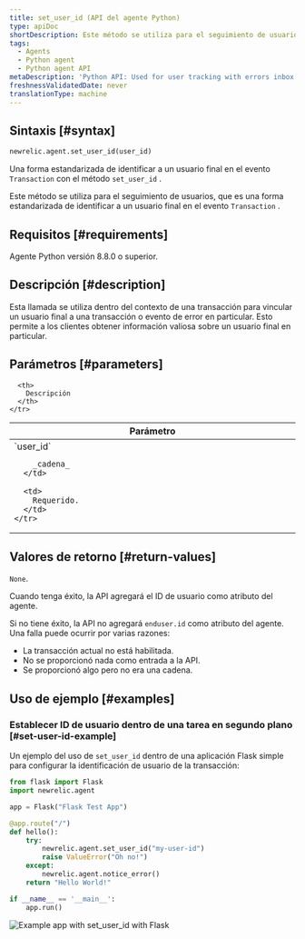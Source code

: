 ```yaml
---
title: set_user_id (API del agente Python)
type: apiDoc
shortDescription: Este método se utiliza para el seguimiento de usuarios con Errors Inbox.
tags:
  - Agents
  - Python agent
  - Python agent API
metaDescription: 'Python API: Used for user tracking with errors inbox.'
freshnessValidatedDate: never
translationType: machine
---
```



## Sintaxis [#syntax]

```py
newrelic.agent.set_user_id(user_id)
```

Una forma estandarizada de identificar a un usuario final en el evento `Transaction` con el método `set_user_id` .

Este método se utiliza para el seguimiento de usuarios, que es una forma estandarizada de identificar a un usuario final en el evento `Transaction` .

## Requisitos [#requirements]

Agente Python versión 8.8.0 o superior.

## Descripción [#description]

Esta llamada se utiliza dentro del contexto de una transacción para vincular un usuario final a una transacción o evento de error en particular. Esto permite a los clientes obtener información valiosa sobre un usuario final en particular.

## Parámetros [#parameters]

<table>
  <thead>
    <tr>
      <th width="25%">
        Parámetro
      </th>

      <th>
        Descripción
      </th>
    </tr>
  </thead>

  <tbody>
    <tr>
      <td>
        `user_id`

        _cadena_
      </td>

      <td>
        Requerido.
      </td>
    </tr>
  </tbody>
</table>

## Valores de retorno [#return-values]

`None`.

Cuando tenga éxito, la API agregará el ID de usuario como atributo del agente.

Si no tiene éxito, la API no agregará `enduser.id` como atributo del agente. Una falla puede ocurrir por varias razones:

* La transacción actual no está habilitada.
* No se proporcionó nada como entrada a la API.
* Se proporcionó algo pero no era una cadena.

## Uso de ejemplo [#examples]

### Establecer ID de usuario dentro de una tarea en segundo plano [#set-user-id-example]

Un ejemplo del uso de `set_user_id` dentro de una aplicación Flask simple para configurar la identificación de usuario de la transacción:

```py
from flask import Flask
import newrelic.agent

app = Flask("Flask Test App")

@app.route("/")
def hello():
    try:
        newrelic.agent.set_user_id("my-user-id")
        raise ValueError("Oh no!")
    except:
        newrelic.agent.notice_error()
    return "Hello World!"

if __name__ == '__main__':
    app.run()
```

<img
  title="Example app with set_user_id with Flask"
  alt="Example app with set_user_id with Flask"
  src={errorsinboxPythonSetUserID}
/>